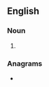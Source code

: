 {{also|airlanes}}
==English==

===Noun===
{{head|en|noun form}}

# {{plural of|en|air lane}}

===Anagrams===
* {{anagrams|en|a=aaeilnrs|Raelians|Raëlians|lanaries}}